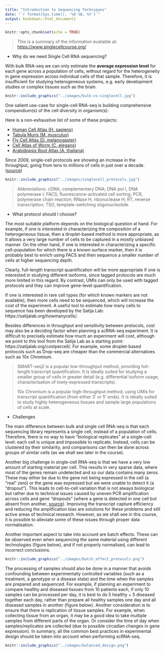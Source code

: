 ```yaml
---
title: "Introduction to Sequencing Techniques"
date: "`r format(Sys.time(), '%d %B, %Y')`"
output: bookdown::html_document2
---
```


```r
knitr::opts_chunk$set(echo = TRUE)
```

> This is a summary of the information available at: <https://www.singlecellcourse.org/>

- Why do we need Single Cell RNA sequencing?

With bulk RNA-seq we can only estimate the **average expression level** for each gene across a population of cells, without regard for the heterogeneity in gene expression across individual cells of that sample. Therefore, it is insufficient for studying heterogeneous systems, e.g. early development studies or complex tissues such as the brain.

```r
knitr::include_graphics("../images/bulk-vs-singlecell.jpg")
```

One salient use-case for single-cell RNA-seq is building comprehensive compendium(s) of the cell diversity in organism(s):

Here is a non-exhaustive list of some of these projects:

- [Human Cell Atlas (H. sapiens)](https://www.humancellatlas.org/)
- [Tabula Muris (M. musculus)](https://tabula-muris.ds.czbiohub.org/)
- [Fly Cell Atlas (D. melanogaster)](https://flycellatlas.org/)
- [Cell Atlas of Worm (C. elegans)](https://atlas.gs.washington.edu/worm-rna/)
- [Arabidopsis Root Atlas (A. thaliana)](https://bioit3.irc.ugent.be/plant-sc-atlas/root)

Since 2009, single-cell protocols are showing an increase in the throughput, going from tens to millions of cells in just over a decade. ([source](https://arxiv.org/abs/1704.01379))


```r
knitr::include_graphics("../images/singlecell_protocols.jpg")
```

>  Abbreviations: cDNA, complementary DNA; DNA pol I, DNA polymerase I; FACS, fluorescence-activated cell sorting; PCR, polymerase chain reaction; RNase H, ribonuclease H; RT, reverse transcription; TSO, template-switching oligonucleotide.

- What protocol should I choose?

The most suitable platform depends on the biological question at hand. For example, if one is interested in characterizing the composition of a heterogeneous tissue, then a droplet-based method is more appropriate, as it allows a very large number of cells to be captured in a mostly unbiased manner. On the other hand, if one is interested in characterizing a specific cell-population for which there is a known surface marker, then it is probably best to enrich using FACS and then sequence a smaller number of cells at higher sequencing depth.

Clearly, full-length transcript quantification will be more appropriate if one is interested in studying different isoforms, since tagged protocols are much more limited in this regard. By contrast, UMIs can only be used with tagged protocols and they can improve gene-level quantification.

If one is interested in rare cell types (for which known markers are not available), then more cells need to be sequenced, which will increase the cost of the experiment. A useful tool to estimate how many cells to sequence has been developed by the Satija Lab: https://satijalab.org/howmanycells/.

Besides differences in throughput and sensitivity between protocols, cost may also be a deciding factor when planning a scRNA-seq experiment. It is difficult to precisely estimate how much an experiment will cost, although we point to this tool from the Satija Lab as a starting point: https://satijalab.org/costpercell/. For example, some droplet-based protocols such as Drop-seq are cheaper than the commercial alternatives such as 10x Chromium.

<!-- Methods such as cell hashing (Stoeckius et al.) may further reduce the costs of sequencing using current platforms. This method in particular consists of attaching oligo-tags to cell membranes, allowing more cells from multiple samples to be loaded per experiment, which can later be demultiplexed during the analysis. -->

> SMART-seq2 is a popular low-throughput method, providing full-length transcript quantification. It is ideally suited for studying a smaller group of cells in greater detail (e.g. differential isoform usage, characterisation of lowly-expressed transcripts).
>
> 10x Chromium is a popular high-throughput method, using UMIs for transcript quantification (from either 3’ or 5’ ends). It is ideally suited to study highly heterogeneous tissues and sample large populations of cells at scale.

- Challenges

The main difference between bulk and single cell RNA-seq is that each sequencing library represents a single cell, instead of a population of cells. Therefore, there is no way to have “biological replicates” at a single-cell level: each cell is unique and impossible to replicate. Instead, cells can be clustered by their similarity, and comparisons can then be done across groups of similar cells (as we shall see later in the course).

Another big challenge in single-cell RNA-seq is that we have a very low amount of starting material per cell. This results in very sparse data, where most of the genes remain undetected and so our data contains many zeros. These may either be due to the gene not being expressed in the cell (a “real” zero) or the gene was expressed but we were unable to detect it (a “dropout”). This leads to cell-to-cell variation that is not always biological but rather due to technical issues caused by uneven PCR amplification across cells and gene “dropouts” (where a gene is detected in one cell but absent from another, [source](https://doi.org/10.1038/nmeth.2967)). Improving the transcript capture efficiency and reducing the amplification bias are solutions for these problems and still active areas of technical research. However, as we shall see in this course, it is possible to alleviate some of these issues through proper data normalisation.

Another important aspect to take into account are batch effects. These can be observed even when sequencing the same material using different technologies (figure below), and if not properly normalised, can lead to incorrect conclusions.



```r
knitr::include_graphics("../images/batch_effect_protocols.png")
```

The processing of samples should also be done in a manner that avoids confounding between experimentally controlled variables (such as a treatment, a genotype or a disease state) and the time when the samples are prepared and sequenced. For example, if planning an experiment to compare healthy and diseased tissues from 10 patients each, if only 10 samples can be processed per day, it is best to do 5 healthy + 5 diseased together each day, rather than prepare all healthy samples one day and all diseased samples in another (figure below). Another consideration is to ensure that there is replication of tissue samples. For example, when collecting tissue from an organ, it may be a good idea to take multiple samples from different parts of the organ. Or consider the time of day when samples/replicates are collected (due to possible circadian changes in gene expression). In summary, all the common best practices in experimental design should be taken into account when performing scRNA-seq.

```r
knitr::include_graphics("../images/balanced_design.png")
```


